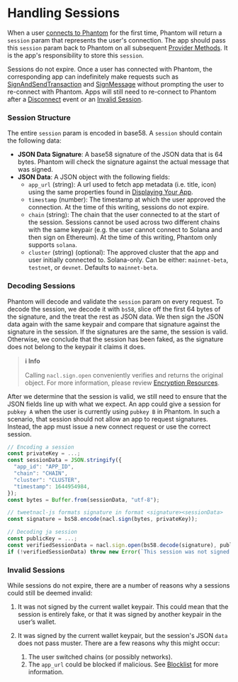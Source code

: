 # Handling Sessions

When a user [connects to Phantom](provider-methods/connect) for the first time, Phantom will return a `session` param that represents the user's connection. The app should pass this `session` param back to Phantom on all subsequent [Provider Methods](provider-methods/). It is the app's responsibility to store this `session`.

Sessions do not expire. Once a user has connected with Phantom, the corresponding app can indefinitely make requests such as [SignAndSendTransaction](provider-methods/signandsendtransaction) and [SignMessage](provider-methods/signmessage) without prompting the user to re-connect with Phantom. Apps will still need to re-connect to Phantom after a [Disconnect](provider-methods/disconnect) event or an [Invalid Session](handling-sessions.md#invalid-sessions).

### Session Structure

The entire `session` param is encoded in base58. A `session` should contain the following data:

* **JSON Data Signature**: A base58 signature of the JSON data that is 64 bytes. Phantom will check the signature against the actual message that was signed.
* **JSON Data**: A JSON object with the following fields:
  * `app_url` (string): A url used to fetch app metadata (i.e. title, icon) using the same properties found in [Displaying Your App](/best-practices/displaying-your-app).
  * `timestamp` (number): The timestamp at which the user approved the connection. At the time of this writing, sessions do not expire.
  * `chain` (string): The chain that the user connected to at the start of the session. Sessions cannot be used across two different chains with the same keypair (e.g. the user cannot connect to Solana and then sign on Ethereum). At the time of this writing, Phantom only supports `solana`.
  * `cluster` (string) (optional): The approved cluster that the app and user initially connected to. Solana-only. Can be either: `mainnet-beta`, `testnet`, or `devnet`. Defaults to `mainnet-beta`.

### Decoding Sessions

Phantom will decode and validate the `session` param on every request. To decode the session, we decode it with `bs58`, slice off the first 64 bytes of the signature, and the treat the rest as JSON data. We then sign the JSON data again with the same keypair and compare that signature against the signature in the session. If the signatures are the same, the session is valid. Otherwise, we conclude that the session has been faked, as the signature does not belong to the keypair it claims it does.

> **ℹ️ Info**
> 
> Calling `nacl.sign.open` conveniently verifies and returns the original object. For more information, please review [Encryption Resources](encryption.md#encryption-resources).

After we determine that the session is valid, we still need to ensure that the JSON fields line up with what we expect. An app could give a session for `pubkey A` when the user is currently using `pubkey B` in Phantom. In such a scenario, that session should not allow an app to request signatures. Instead, the app must issue a new connect request or use the correct session.

```javascript
// Encoding a session
const privateKey = ...;
const sessionData = JSON.stringify({
  "app_id": "APP_ID",
  "chain": "CHAIN",
  "cluster": "CLUSTER",
  "timestamp": 1644954984,
});
const bytes = Buffer.from(sessionData, "utf-8");

// tweetnacl-js formats signature in format <signature><sessionData>
const signature = bs58.encode(nacl.sign(bytes, privateKey));

// Decoding ja session
const publicKey = ...;
const verifiedSessionData = nacl.sign.open(bs58.decode(signature), publicKey.toBytes());
if (!verifiedSessionData) throw new Error(`This session was not signed by ${publicKey}`);
```

### Invalid Sessions

While sessions do not expire, there are a number of reasons why a sessions could still be deemed invalid:

1. It was not signed by the current wallet keypair. This could mean that the session is entirely fake, or that it was signed by another keypair in the user’s wallet.
2. It was signed by the current wallet keypair, but the session's JSON `data` does not pass muster. There are a few reasons why this might occur:

   1. The user switched chains (or possibly networks).
   2. The `app_url` could be blocked if malicious. See [Blocklist](/development-powertools/blocklist) for more information.
